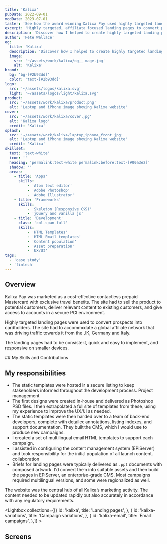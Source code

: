 ```yaml
---
title: 'Kalixa'
pubDate: 2022-09-01
modDate: 2023-07-01
taster: 'See how the award winning Kalixa Pay used highly targeted landing pages to convert prospects into cardholders. The site had to accommodate over 150,000 card holders and a global affiliate network that was driving traffic towards it from the UK, Austria, Germany and Italy.'
excerpt: 'Highly targeted, affiliate focused landing pages to convert prospects into cardholders'
description: 'Discover how I helped to create highly targeted landing pages that converted prospects into Kalixa Pay cardholders. The site had to accommodate over 150,000 card holders as well as a global affiliate network.'
author: 'Pete Wallace'
og:
  title: 'Kalixa'
  description: 'Discover how I helped to create highly targeted landing pages that converted prospects into Kalixa Pay cardholders. The site had to accommodate over 150,000 card holders as well as a global affiliate network.'
  image: 
    src: '~/assets/work/kalixa/og__image.jpg'
    alt: 'Kalixa'
brand: 
  bg: 'bg-[#2b93dd]'
  color: 'text-[#2b93dd]'
logo:
  src: '~/assets/logos/kalixa.svg'
  light: '~/assets/logos/light/kalixa.svg'
product:
  src: '~/assets/work/kalixa/product.png'
  alt: 'Laptop and iPhone image showing Kalixa website'
cover:
  src: '~/assets/work/kalixa/cover.jpg'
  alt: 'Kalixa logo'
  credit: 'Kalixa'
splash:
  src: '~/assets/work/kalixa/laptop_iphone_front.jpg'
  alt: 'Laptop and iPhone image showing Kalixa website'
  credit: 'Kalixa'
skillset:
  text: 'text-white'
  icon: ''
  heading: 'permalink:text-white permalink:before:text-[#00a3e2]'
  shadow: ''
  areas:
    - title: 'Apps'
      skills:
          - 'Atom text editor'
          - 'Adobe Photoshop'
          - 'Adobe Illustrator'
    - title: 'Frameworks'
      skills:
          - 'Skeleton (Responsive CSS)'
          - 'jQuery and vanilla js'
    - title: 'Development'
      class: 'col-span-full'
      skills:
          - 'HTML Templates'
          - 'HTML Email templates'
          - 'Content population'
          - 'Asset preparation'
          - 'UX/UI'
tags: 
  - 'case study'
  - 'fintech'
---
```





## Overview

<p class="text-fl-step-1">Kalixa Pay was marketed as a cost-effective contactless prepaid Mastercard with exclusive travel benefits. The site had to sell the product to potential customers, deliver relevant content to existing customers, and give access to accounts in a secure PCI environment.</p>

Highly targeted landing pages were used to convert prospects into cardholders. The site had to accommodate a global affiliate network that was driving traffic towards it from the UK, Germany and Italy.

The landing pages had to be consistent, quick and easy to implement, and responsive on smaller devices.

<Skills skillset={frontmatter.skillset} bg={frontmatter.brand.bg}>
## My Skills and Contributions
</Skills>

## My responsibilities

-   The static templates were hosted in a secure listing to keep stakeholders informed throughout the development process. <span class="label label--info !m-0">Project management</span>
-   The first designs were created in-house and delivered as Photoshop PSD files. I then extrapolated a full site of templates from these, using my experience to improve the UX/UI as needed.
-   The static templates were then handed over to a team of back-end developers, complete with detailed annotations, listing indexes, and support documentation. They built the CMS, which I would use to produce new campaigns.
-   I created a set of multilingual email HTML templates to support each campaign.
-   I assisted in configuring the content management system (EPiServer) and took responsibility for the initial population of all launch content. <span class="label label--info !m-0">collaboration</span>
-   Briefs for landing pages were typically delivered as `.ppt` documents with composed artwork. I'd convert them into suitable assets and then build the pages in EPiServer, an enterprise-grade CMS. Most campaigns required multilingual versions, and some were regionalized as well.

The website was the central hub of all Kalixa’s marketing activity. The content needed to be updated rapidly but also accurately in accordance with any regulatory requirements.


<Lightbox collections={[{
            id: 'kalixa',
            title: 'Landing pages',
        },
        {
            id: 'kalixa-variations',
            title: 'Campaign variations',
        },
        {
            id: 'kalixa-email',
            title: 'Email campaigns',
        },]} >
<Fragment slot='title'>
## Screens
</Fragment>
</Lightbox>
